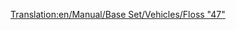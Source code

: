 [[Translation:en/Manual/Base Set/Vehicles/Floss "47"]]
{{it/Treni|Image=[[File:en/Floss47.png]]
|Name=Floss "47"
|Cost=€ 42.186
|Speed=160 km/h (100 mph)
|Weight=112 t
|Power=2.580 hp (1.924 kW)
|Annual=€ 4.264
|Designed=1962
|Lifespan=22
|Capacity=N/A
|Description=Lo splendido motore di questa locomotiva lascerà chiunque, sia abituato a [[it/Manual/Base Set/Vehicles/UU "37"|UU "37"]], stupito per la sua potenza e velocità. Anche se piuttosto costoso, supera di gran lunga le capacità dei suoi predecessori ed è probabilmente il migliore dei motori diesel.
|Real-life=[http://en.wikipedia.org/wiki/British_Rail_Class_47 British Rail Class 47]
}}